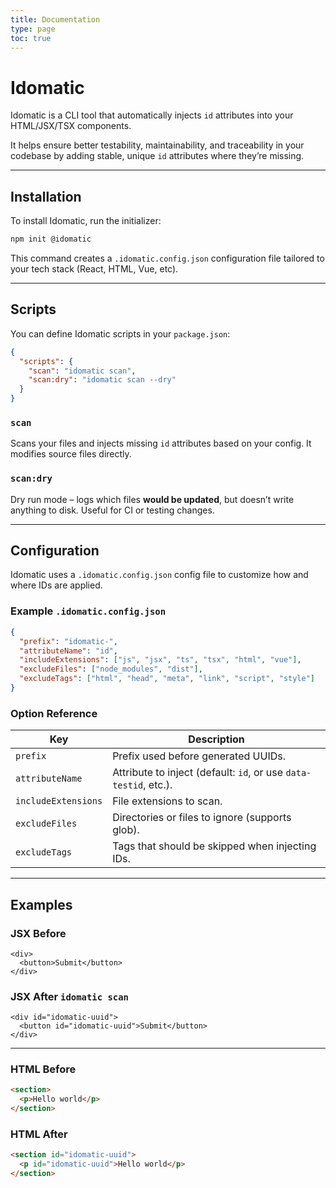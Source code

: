 ```yaml
---
title: Documentation
type: page
toc: true
---
```


# Idomatic

Idomatic is a CLI tool that automatically injects `id` attributes into your HTML/JSX/TSX components.

It helps ensure better testability, maintainability, and traceability in your codebase by adding stable, unique `id` attributes where they’re missing.

---

## Installation

To install Idomatic, run the initializer:

```bash
npm init @idomatic
```

This command creates a `.idomatic.config.json` configuration file tailored to your tech stack (React, HTML, Vue, etc).

---

## Scripts

You can define Idomatic scripts in your `package.json`:

```json
{
  "scripts": {
    "scan": "idomatic scan",
    "scan:dry": "idomatic scan --dry"
  }
}
```

### `scan`

Scans your files and injects missing `id` attributes based on your config.
It modifies source files directly.

### `scan:dry`

Dry run mode – logs which files **would be updated**, but doesn’t write anything to disk. Useful for CI or testing changes.

---

## Configuration

Idomatic uses a `.idomatic.config.json` config file to customize how and where IDs are applied.

### Example `.idomatic.config.json`

```json
{
  "prefix": "idomatic-",
  "attributeName": "id",
  "includeExtensions": ["js", "jsx", "ts", "tsx", "html", "vue"],
  "excludeFiles": ["node_modules", "dist"],
  "excludeTags": ["html", "head", "meta", "link", "script", "style"]
}
```

### Option Reference

| Key                 | Description                                                      |
| ------------------- | ---------------------------------------------------------------- |
| `prefix`            | Prefix used before generated UUIDs.                              |
| `attributeName`     | Attribute to inject (default: `id`, or use `data-testid`, etc.). |
| `includeExtensions` | File extensions to scan.                                         |
| `excludeFiles`      | Directories or files to ignore (supports glob).                  |
| `excludeTags`       | Tags that should be skipped when injecting IDs.                  |

---

## Examples

### JSX Before

```tsx
<div>
  <button>Submit</button>
</div>
```

### JSX After `idomatic scan`

```tsx
<div id="idomatic-uuid">
  <button id="idomatic-uuid">Submit</button>
</div>
```

---

### HTML Before

```html
<section>
  <p>Hello world</p>
</section>
```

### HTML After

```html
<section id="idomatic-uuid">
  <p id="idomatic-uuid">Hello world</p>
</section>
```
